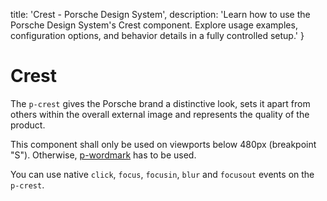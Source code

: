 
  title: 'Crest - Porsche Design System',
  description: 'Learn how to use the Porsche Design System\'s Crest component. Explore usage examples, configuration options, and behavior details in a fully controlled setup.'
}

# Crest <ComponentStatus tagName="p-crest"></ComponentStatus>

The `p-crest` gives the Porsche brand a distinctive look, sets it apart from others within the overall external image
and represents the quality of the product.

<Notification heading="Usage hint" heading-tag="h2" state="error">
  This component shall only be used on viewports below 480px (breakpoint "S"). Otherwise, <a href="components/wordmark">p-wordmark</a> has to be used.
</Notification>

You can use native `click`, `focus`, `focusin`, `blur` and `focusout` events on the `p-crest`.

<Configurator tagName="p-crest" story={crestStory} />

